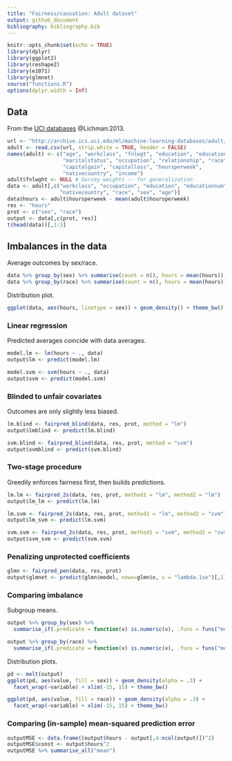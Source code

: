 ```yaml
---
title: "Fairness/causation: Adult dataset"
output: github_document
bibliography: bibliography.bib
---
```


```r
knitr::opts_chunk$set(echo = TRUE)
library(dplyr)
library(ggplot2)
library(reshape2)
library(e1071)
library(glmnet)
source("functions.R")
options(dplyr.width = Inf)
```

## Data

From the [UCI databases](https://archive.ics.uci.edu/ml/machine-learning-databases/adult/adult.names) @Lichman:2013. 

```r
url <- "http://archive.ics.uci.edu/ml/machine-learning-databases/adult/adult.data"
adult <- read.csv(url, strip.white = TRUE, header = FALSE)
names(adult) <- c("age", "workclass", "fnlwgt", "education", "educationnum",
                  "maritalstatus", "occupation", "relationship", "race", "sex",
                  "capitalgain", "capitalloss", "hoursperweek",
                  "nativecountry", "income")
adult$fnlwght <- NULL # Survey weights -- for generalization
data <- adult[,c("workclass", "occupation", "education", "educationnum",
                 "nativecountry", "race", "sex", "age")]
data$hours <- adult$hoursperweek - mean(adult$hoursperweek)
res <- "hours"
prot <- c("sex", "race")
output <- data[,c(prot, res)]
t(head(data))[,1:3]
```

## Imbalances in the data

Average outcomes by sex/race.

```r
data %>% group_by(sex) %>% summarise(count = n(), hours = mean(hours))
data %>% group_by(race) %>% summarise(count = n(), hours = mean(hours))
```

Distribution plot.

```r
ggplot(data, aes(hours, linetype = sex)) + geom_density() + theme_bw()
```

### Linear regression

Predicted averages coincide with data averages.

```r
model.lm <- lm(hours ~ ., data)
output$lm <- predict(model.lm)

model.svm <- svm(hours ~ ., data)
output$svm <- predict(model.svm)
```

### Blinded to unfair covariates

Outcomes are only slightly less biased.

```r
lm.blind <- fairpred_blind(data, res, prot, method = "lm")
output$lmblind <- predict(lm.blind)

svm.blind <- fairpred_blind(data, res, prot, method = "svm")
output$svmblind <- predict(svm.blind)
```

### Two-stage procedure

Greedily enforces fairness first, then builds predictions.

```r
lm.lm <- fairpred_2s(data, res, prot, method1 = "lm", method2 = "lm")
output$lm_lm <- predict(lm.lm)

lm.svm <- fairpred_2s(data, res, prot, method1 = "lm", method2 = "svm")
output$lm_svm <- predict(lm.svm)

svm.svm <- fairpred_2s(data, res, prot, method1 = "svm", method2 = "svm")
output$svm_svm <- predict(svm.svm)
```

### Penalizing unprotected coefficients

```r
glmn <- fairpred_pen(data, res, prot)
output$glmnet <- predict(glmn$model, newx=glmn$x, s = "lambda.1se")[,1]
```

### Comparing imbalance

Subgroup means.

```r
output %>% group_by(sex) %>%
  summarise_if(.predicate = function(v) is.numeric(v), .funs = funs("mean"))

output %>% group_by(race) %>%
  summarise_if(.predicate = function(v) is.numeric(v), .funs = funs("mean"))
```

Distribution plots.

```r
pd <- melt(output)
ggplot(pd, aes(value, fill = sex)) + geom_density(alpha = .3) +
  facet_wrap(~variable) + xlim(-15, 15) + theme_bw()

ggplot(pd, aes(value, fill = race)) + geom_density(alpha = .3) +
  facet_wrap(~variable) + xlim(-15, 15) + theme_bw()
```

### Comparing (in-sample) mean-squared prediction error

```r
outputMSE <- data.frame((output$hours - output[,4:ncol(output)])^2)
outputMSE$const <- output$hours^2
outputMSE %>% summarise_all("mean")
```
